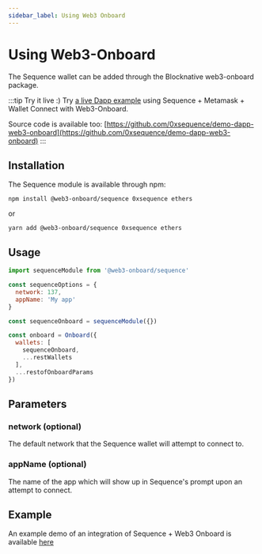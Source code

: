 ```yaml
---
sidebar_label: Using Web3 Onboard
---
```


# Using Web3-Onboard

The Sequence wallet can be added through the Blocknative web3-onboard package.

:::tip Try it live :)
Try [a live Dapp example](https://0xsequence.github.io/demo-dapp-web3-onboard/) using Sequence + Metamask + Wallet Connect with Web3-Onboard.

Source code is available too: [https://github.com/0xsequence/demo-dapp-web3-onboard](https://github.com/0xsequence/demo-dapp-web3-onboard)
:::

## Installation

The Sequence module is available through npm:

```shell
npm install @web3-onboard/sequence 0xsequence ethers
```
or
```shell
yarn add @web3-onboard/sequence 0xsequence ethers
```

## Usage

```js
import sequenceModule from '@web3-onboard/sequence'

const sequenceOptions = {
  network: 137,
  appName: 'My app'
}

const sequenceOnboard = sequenceModule({})

const onboard = Onboard({
  wallets: [
    sequenceOnboard,
    ...restWallets
  ],
  ...restofOnboardParams
})

```

## Parameters

### network (optional)
The default network that the Sequence wallet will attempt to connect to.

### appName (optional)
The name of the app which will show up in Sequence's prompt upon an attempt to connect. 

## Example

An example demo of an integration of Sequence + Web3 Onboard is available [here](https://github.com/0xsequence/demo-dapp-web3-onboard)
